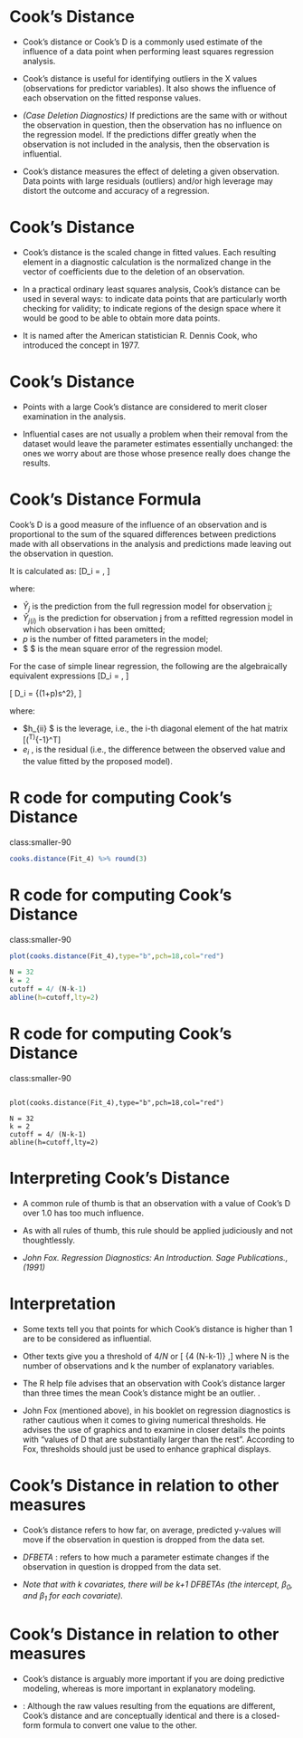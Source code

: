 Cook's Distance
==================================
*  Cook's distance or Cook's D is a commonly used estimate of the influence of a data point when performing least squares regression analysis.

*  Cook's distance is useful for identifying outliers in the X values (observations for predictor variables). It also shows the influence of each observation on the fitted response values. 
*  *(Case Deletion Diagnostics)* If  predictions are the same with or without the observation in question, then the observation has no influence on the regression model. If the predictions differ greatly when the observation is not included in the analysis, then the observation is influential.
 *  Cook's distance measures the effect of deleting a given observation. Data points with large residuals (outliers) and/or high leverage may distort the outcome and accuracy of a regression. 

Cook's Distance
==================================

*  Cook's distance is the scaled change in fitted values. Each resulting element in a diagnostic calculation is the normalized change in the vector of coefficients due to the deletion of an observation. 

*  In a practical ordinary least squares analysis, Cook's distance can be used in several ways: to indicate data points that are particularly worth checking for validity; to indicate regions of the design space where it would be good to be able to obtain more data points. 
*  
It is named after the American statistician R. Dennis Cook, who introduced the concept in 1977.


Cook's Distance
==================================
*  Points with a large Cook's distance are considered to merit closer examination in the analysis. 

*  Influential cases are not usually a problem when their removal from the dataset would leave the parameter estimates essentially unchanged: the ones we worry about are those whose presence really does change the results. 

Cook's Distance Formula
==================================

Cook's D is a good measure of the influence of an observation and is proportional to the sum of the squared differences 
between predictions made with all observations in the analysis and predictions made leaving out the observation in question.

It is calculated as:
\[D_i = \frac{ \sum_{j=1}^n (\hat Y_j\ - \hat Y_{j(i)})^2 }{p \ \mathrm{MSE}},
\]

where:

*  $\hat Y_j$  is the prediction from the full regression model for observation j;
*  $\hat Y_{j(i)}$ is the prediction for observation j from a refitted regression model in which observation i has been omitted;
*  $p$ is the number of fitted parameters in the model;
*  $\mathrm{MSE} $  is the mean square error of the regression model.



For the case of simple linear regression, the following are the algebraically equivalent expressions 
\[D_i = \frac{e_i^2}{p \ \mathrm{MSE}}\left[\frac{h_{ii}}{(1-h_{ii})^2}\right],
\]

\[
D_i = \frac{ (\hat \beta - \hat {\beta}^{(-i)})^T(X^TX)(\hat \beta - \hat {\beta}^{(-i)}) } {(1+p)s^2},
\]

where:

*  $h_{ii} $ is the leverage, i.e., the i-th diagonal element of the hat matrix  \[\mathbf{X}\left(\mathbf{X}^T\mathbf{X}\right)^{-1}\mathbf{X}^T\]
*  $e_i$ \, is the residual (i.e., the difference between the observed value and the value fitted by the proposed model).


R code for computing Cook's Distance
=================================================================
class:smaller-90
```r

cooks.distance(Fit_4) %>% round(3)

```

R code for computing Cook's Distance
=================================================================
class:smaller-90

```r
plot(cooks.distance(Fit_4),type="b",pch=18,col="red")

N = 32
k = 2
cutoff = 4/ (N-k-1)
abline(h=cutoff,lty=2)
```

R code for computing Cook's Distance
=================================================================
class:smaller-90

<pre><code>
plot(cooks.distance(Fit_4),type="b",pch=18,col="red")

N = 32
k = 2
cutoff = 4/ (N-k-1)
abline(h=cutoff,lty=2)
</code></pre>


Interpreting Cook's Distance
==============

* A common rule of thumb is that an observation with a value of Cook's D over 1.0 has too much influence. 

* As with all rules of thumb, this rule should be applied judiciously and not thoughtlessly. 


* *John Fox. Regression Diagnostics: An Introduction. Sage Publications.,(1991)*

Interpretation
=============================

*  Some texts tell you that points for which Cook's distance is higher than 1 are to be considered as influential. 
*  Other texts give you a threshold of $4/N$ or \[ {4  \over (N-k-1)} ,\] where N is the number of observations and k the number of explanatory variables. 
*  The R help file advises that an observation with Cook's distance larger than three times the mean Cook's distance might be an outlier. .

*  John Fox (mentioned above), in his booklet on regression diagnostics is rather cautious when it comes to giving numerical thresholds. He advises the use of graphics and to examine in closer details the points with "values of D that are substantially larger than the rest". 
According to Fox, thresholds should just be used to enhance graphical displays.

Cook's Distance in relation to other measures
===================================================

*  Cook's distance refers to how far, on average, predicted y-values will move if the observation in question is dropped from the data set. 

*  *DFBETA* :  \textit{DFBETA} refers to how much a parameter estimate changes if the observation in question is dropped from the data set.

*   *Note that with k covariates, there will be k+1 DFBETAs (the intercept, $\beta_0$, and $\beta_1$ for each covariate).*

Cook's Distance in relation to other measures
===================================================

*   Cook's distance is arguably more important if you are doing predictive modeling, whereas \textit{DFBETA} is more important in explanatory modeling.

*  \textbf{DFFITS}: Although the raw values resulting from the equations are different, Cook's distance and \textit{DFFITS} are conceptually identical and there is a closed-form formula to convert one value to the other.
